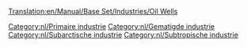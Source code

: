 [[Translation:en/Manual/Base Set/Industries/Oil Wells]]

{{nl/Industrieën|image=en/Oilwells.png
|name=Oliebronnen
|climates=[[nl/Manual/Klimaat#gematigd|Gematigd]], [[nl/Manual/Klimaat#subarctisch|Subarctisch]], [[nl/Manual/Klimaat#subtropisch|Subtropisch]].
|accepts=Niets
|produces=[[nl/Manual/Base Set/Cargos/Olie|Olie]]
|notes=Heeft de neiging om op te drogen na een aantal jaren gebruik.
}}


{{nl/Navbox Industrieën}}
[[Category:nl/Primaire industrie]]
[[Category:nl/Gematigde industrie]]
[[Category:nl/Subarctische industrie]]
[[Category:nl/Subtropische industrie]]